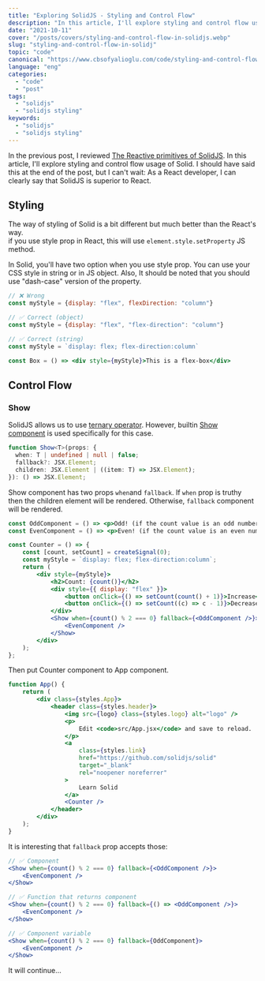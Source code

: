 ```yaml
---
title: "Exploring SolidJS - Styling and Control Flow"
description: "In this article, I'll explore styling and control flow usage of SolidJS: string and object usage of style prop and Show component."
date: "2021-10-11"
cover: "/posts/covers/styling-and-control-flow-in-solidjs.webp"
slug: "styling-and-control-flow-in-solidj"
topic: "code"
canonical: "https://www.cbsofyalioglu.com/code/styling-and-control-flow-in-solidj/"
language: "eng"
categories:
  - "code"
  - "post"
tags:
  - "solidjs"
  - "solidjs styling"
keywords:
  - "solidjs"
  - "solidjs styling"
---
```


In the previous post, I reviewed [The Reactive primitives of SolidJS](https://www.cbsofyalioglu.com/code/solidjs-and-reactive-primitives/). In this article, I'll explore styling and control flow usage of Solid. I should have said this at the end of the post, but I can't wait: As a React developer, I can clearly say that SolidJS is superior to React.

## Styling

The way of styling of Solid is a bit different but much better than the React's way.  
if you use style prop in React, this will use `element.style.setProperty` JS method.

In Solid, you'll have two option when you use style prop. You can use your CSS style in string or in JS object. Also, It should be noted that you should use "dash-case" version of the property.

```jsx
// ❌ Wrong
const myStyle = {display: "flex", flexDirection: "column"}

// ✅ Correct (object)
const myStyle = {display: "flex", "flex-direction": "column"}

// ✅ Correct (string)
const myStyle = `display: flex; flex-direction:column`
```

```jsx
const Box = () => <div style={myStyle}>This is a flex-box</div>
```

## Control Flow

### Show

SolidJS allows us to use [ternary operator](https://developer.mozilla.org/en-US/docs/Web/JavaScript/Reference/Operators/Conditional_Operator). However, builtin [Show component](https://www.solidjs.com/docs/latest/api#%3Cshow%3E) is used specifically for this case.

```typescript
function Show<T>(props: {
  when: T | undefined | null | false;
  fallback?: JSX.Element;
  children: JSX.Element | ((item: T) => JSX.Element);
}): () => JSX.Element;
```

Show component has two props `when`and `fallback`. If `when` prop is truthy then the children element will be rendered. Otherwise, `fallback` component will be rendered.

```jsx
const OddComponent = () => <p>Odd! (if the count value is an odd number)</p>;
const EvenComponent = () => <p>Even! (if the count value is an even number)</p>;

const Counter = () => {
    const [count, setCount] = createSignal(0);
    const myStyle = `display: flex; flex-direction:column`;
    return (
        <div style={myStyle}>
            <h2>Count: {count()}</h2>
            <div style={{ display: "flex" }}>
                <button onClick={() => setCount(count() + 1)}>Increase</button>
                <button onClick={() => setCount((c) => c - 1)}>Decrease</button>
            </div>
            <Show when={count() % 2 === 0} fallback={<OddComponent />}>
                <EvenComponent />
            </Show>
        </div>
    );
};
```

Then put Counter component to App component.

```jsx
function App() {
    return (
        <div class={styles.App}>
            <header class={styles.header}>
                <img src={logo} class={styles.logo} alt="logo" />
                <p>
                    Edit <code>src/App.jsx</code> and save to reload.
                </p>
                <a
                    class={styles.link}
                    href="https://github.com/solidjs/solid"
                    target="_blank"
                    rel="noopener noreferrer"
                >
                    Learn Solid
                </a>
                <Counter />
            </header>
        </div>
    );
}
```

It is interesting that `fallback` prop accepts those:

```jsx
// ✅ Component
<Show when={count() % 2 === 0} fallback={<OddComponent />}>
    <EvenComponent />
</Show>

// ✅ Function that returns component
<Show when={count() % 2 === 0} fallback={() => <OddComponent />}>
    <EvenComponent />
</Show>

// ✅ Component variable
<Show when={count() % 2 === 0} fallback={OddComponent}>
    <EvenComponent />
</Show>
```

It will continue...
